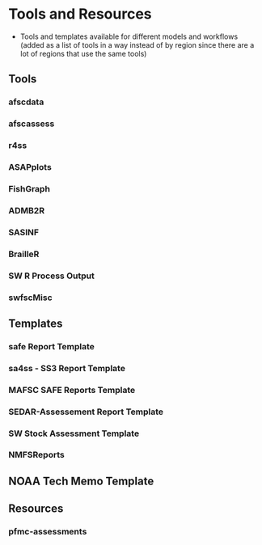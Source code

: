 # Tools and Resources {#sec-tools}

  - Tools and templates available for different models and workflows (added as a list of tools in a way instead of by region since there are a lot of regions that use the same tools)
  
## Tools {#sec-rtools}

### afscdata {#sec-afscdata}

### afscassess {#sec-afscassess}

### r4ss {#sec-r4ss}

### ASAPplots {#sec-asapplots}

### FishGraph {#sec-fishgraph}

### ADMB2R {#sec-admb2r}

### SASINF {#sec-sasinf}

### BrailleR {#sec-brailler}

### SW R Process Output {#sec-swroutput}

### swfscMisc {#sec-swfscmisc}



## Templates {#sec-templates}

### safe Report Template {#sec-safe}

### sa4ss - SS3 Report Template {#sec-sa4ss}

### MAFSC SAFE Reports Template {#sec-mafscsafe}

### SEDAR-Assessement Report Template {#sec-sedartemplate}

### SW Stock Assessment Template {#sec-swfsctemplate}

### NMFSReports {#sec-nmfsreports}

## NOAA Tech Memo Template {#sec-noaatechmemo}


## Resources {#sec-resources}

### pfmc-assessments {#sec-pfmcassess}




